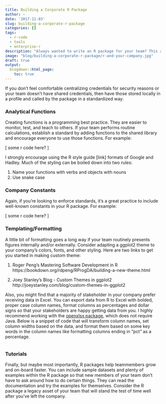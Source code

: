 ```yaml
---
title: Building a Corporate R Package
author: ~
date: '2017-11-03'
slug: building-a-corporate-r-package
categories: []
tags:
  - r-code
  - tools
  - enterprise-r
description: "Always wanted to write an R package for your team? This article gives tips for what to include in your team's R package. Get started today!"
image: "blog/building-a-corporate-r-package/r-and-your-company.jpg"
draft: true
output:
  blogdown::html_page:
    toc: true
---
```


If you don't feel comfortable centralizing credentials for security reasons or 
your team doesn't have shared credentials, then have those stored locally in a 
profile and called by the package in a standardized way.

### Analytical Functions
Creating functions is a programming best practice. They are easier to monitor, 
test, and teach to others. If your team performs routine calculations, establish 
a standard  by adding functions to the shared library and encourage everyone to 
use those functions. For example: 

[ some r code here? ]

I strongly encourage using the R style guide [link] formats of Google and Hadley. 
Much of the styling can be boiled down into two rules: 

 1. Name your functions with verbs and objects with nouns
 2. Use snake case
 
### Company Constants
Again, if you're looking to enforce standards, it's a great practice to include 
well-known constants in your R package. For example: 

[ some r code here? ]

### Templating/Formatting
A little bit of formatting goes a long way if your team routinely presents figures 
internally and/or externally. Consider adapting a ggplot2 theme to your company's 
colors, fonts, and other styling. Here are two links to get you started in making 
custom theme:

 1. Roger Peng's Mastering Software Development in R 
 https://bookdown.org/rdpeng/RProgDA/building-a-new-theme.html

 2. Joey Stanley's Blog - Custom Themes in ggplot2 
 http://joeystanley.com/blog/custom-themes-in-ggplot2
 
 Also, you might find that a majority of stakeholder in your company prefer receiving 
 data in Excel. You can export data from R to Excel with bolded, proper case column 
 names, format columns as percentages and dollar signs so that your stakeholders are 
 happy getting data from you. I highly recommend working with the [openxlsx package](), 
 which does not require Java. Below is a snippet of code that will transform column 
 names, set column widths based on the data, and format them based on some key words in 
 the column names like formatting columns ending in "pct" as a percentage.
 
 ```r
 
 ```

### Tutorials
Finally, but maybe most importantly, R packages help teammembers grow and on-board faster. 
You can include sample datasets and plenty of examples within the R package so that 
new members of your team don't have to ask around how to do certain things. They can 
read the documentation and try the examples for themselves. Consider the R package a legacy 
asset of your team that will stand the test of time well after you've left the company.